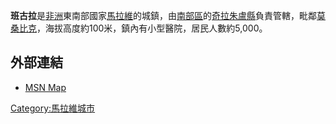 '''班古拉'''是[[非洲|非洲]]東南部國家[[馬拉維|馬拉維]]的城鎮，由[[南部區_(馬拉維)|南部區]]的[[奇拉朱盧縣|奇拉朱盧縣]]負責管轄，毗鄰[[莫桑比克|莫桑比克]]，海拔高度約100米，鎮內有小型醫院，居民人數約5,000。

==外部連結==
* [https://web.archive.org/web/20191018044225/https://www.bing.com/maps?FORM=LGCYVD MSN Map]

{{coord|16|35|00|S| 35|07|00|E|display=title}}

{{Malawi-stub}}

[[Category:馬拉維城市|Category:馬拉維城市]]